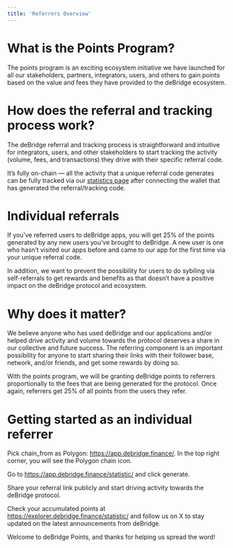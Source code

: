 ```yaml
---
title: 'Referrers Overview'
---
```


# What is the Points Program?

The points program is an exciting ecosystem initiative we have launched for all our stakeholders, partners, integrators, users, and others to gain
points based on the value and fees they have provided to the deBridge ecosystem.  

# How does the referral and tracking process work?
The deBridge referral and tracking process is straightforward and intuitive for integrators, users, and other stakeholders to start tracking the
activity (volume, fees, and transactions) they drive with their specific referral code. 

It’s fully on-chain — all the activity that a unique referral code generates can be fully tracked via our [statistics
page](https://app.debridge.finance/statistic) after connecting the wallet that has generated the referral/tracking code. 

# Individual referrals
If you’ve referred users to deBridge apps, you will get 25% of the points generated by any new users you’ve brought to deBridge. A new user is one who
hasn’t visited our apps before and came to our app for the first time via your unique referral code.

In addition, we want to prevent the possibility for users to do sybiling via self-referrals to get rewards and benefits as that doesn’t have a
positive impact on the deBridge protocol and ecosystem. 

# Why does it matter?
We believe anyone who has used deBridge and our applications and/or helped drive activity and volume towards the protocol deserves a share in our
collective and future success. The referring component is an important possibility for anyone to start sharing their links with their follower base,
network, and/or friends, and get some rewards by doing so. 

With the points program, we will be granting deBridge points to referrers proportionally to the fees that are being generated for the protocol. Once
again, referrers get 25% of all points from the users they refer. 

# Getting started as an individual referrer
Pick chain_from as Polygon: https://app.debridge.finance/. In the top right corner, you will see the Polygon chain icon.

Go to https://app.debridge.finance/statistic/ and click generate.

Share your referral link publicly and start driving activity towards the deBridge protocol.

Check your accumulated points at https://explorer.debridge.finance/statistic/ and follow us on X to stay updated on the latest announcements
from deBridge. 

Welcome to deBridge Points, and thanks for helping us spread the word!